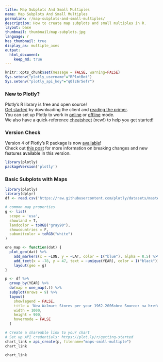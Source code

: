 ```yaml
---
title: Map Subplots And Small Multiples
name: Map Subplots And Small Multiples
permalink: r/map-subplots-and-small-multiples/
description: How to create map subplots and small multiples in R.
layout: base
thumbnail: thumbnail/map-subplots.jpg
language: r
has_thumbnail: true
display_as: multiple_axes
output:
  html_document:
    keep_md: true
---
```


```r
knitr::opts_chunk$set(message = FALSE, warning=FALSE)
Sys.setenv("plotly_username"="RPlotBot")
Sys.setenv("plotly_api_key"="q0lz6r5efr")
```
### New to Plotly?

Plotly's R library is free and open source!<br>
[Get started](https://plot.ly/r/getting-started/) by downloading the client and [reading the primer](https://plot.ly/r/getting-started/).<br>
You can set up Plotly to work in [online](https://plot.ly/r/getting-started/#hosting-graphs-in-your-online-plotly-account) or [offline](https://plot.ly/r/offline/) mode.<br>
We also have a quick-reference [cheatsheet](https://images.plot.ly/plotly-documentation/images/r_cheat_sheet.pdf) (new!) to help you get started!

### Version Check

Version 4 of Plotly's R package is now [available](https://plot.ly/r/getting-started/#installation)!<br>
Check out [this post](http://moderndata.plot.ly/upgrading-to-plotly-4-0-and-above/) for more information on breaking changes and new features available in this version.
```r
library(plotly)
packageVersion('plotly')
```

### Basic Subplots with Maps

```r
library(plotly)
library(dplyr)
df <- read.csv('https://raw.githubusercontent.com/plotly/datasets/master/1962_2006_walmart_store_openings.csv')

# common map properties
g <- list(
  scope = 'usa',
  showland = T,
  landcolor = toRGB("gray90"),
  showcountries = F,
  subunitcolor = toRGB("white")
)

one_map <- function(dat) {
  plot_geo(dat) %>%
    add_markers(x = ~LON, y = ~LAT, color = I("blue"), alpha = 0.5) %>%
    add_text(x = -78, y = 47, text = ~unique(YEAR), color = I("black")) %>%
    layout(geo = g)
}

p <- df %>%
  group_by(YEAR) %>%
  do(map = one_map(.)) %>%
  subplot(nrows = 9) %>%
  layout(
    showlegend = FALSE,
    title = 'New Walmart Stores per year 1962-2006<br> Source: <a href="http://www.econ.umn.edu/~holmes/data/WalMart/index.html">University of Minnesota</a>',
    width = 1000,
    height = 900,
    hovermode = FALSE
  )

# Create a shareable link to your chart
# Set up API credentials: https://plot.ly/r/getting-started
chart_link = api_create(p, filename="maps-small-multiple")
chart_link
```

```r
chart_link
```
